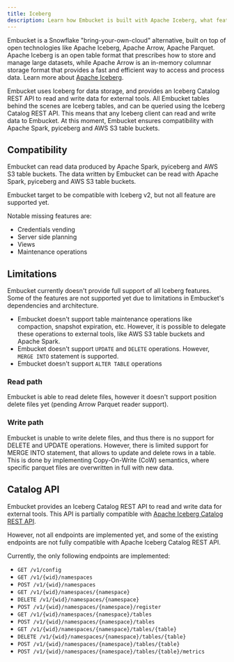 ```yaml
---
title: Iceberg
description: Learn how Embucket is built with Apache Iceberg, what features are supported and what are current limitations.
---
```


Embucket is a Snowflake "bring-your-own-cloud" alternative, built on top of open technologies like Apache Iceberg, Apache Arrow, Apache Parquet. Apache Iceberg is an open table format that prescribes how to store and manage large datasets, while Apache Arrow is an in-memory columnar storage format that provides a fast and efficient way to access and process data. Learn more about [Apache Iceberg](https://iceberg.apache.org/).

Embucket uses Iceberg for data storage, and provides an Iceberg Catalog REST API to read and write data for external tools. All Embucket tables behind the scenes are Iceberg tables, and can be queried using the Iceberg Catalog REST API. This means that any Iceberg client can read and write data to Embucket. At this moment, Embucket ensures compatibility with Apache Spark, pyiceberg and AWS S3 table buckets. 

## Compatibility

Embucket can read data produced by Apache Spark, pyiceberg and AWS S3 table buckets. 
The data written by Embucket can be read with Apache Spark, pyiceberg and AWS S3 table buckets. 

Embucket target to be compatible with Iceberg v2, but not all feature are supported yet.

Notable missing features are:
 * Credentials vending
 * Server side planning
 * Views
 * Maintenance operations 

## Limitations

Embucket currently doesn't provide full support of all Iceberg features. Some of the features are not supported yet due to limitations in Embucket's dependencies and architecture.

 * Embucket doesn't support table maintenance operations like compaction, snapshot expiration, etc. However, it is possible to delegate these operations to external tools, like AWS S3 table buckets and Apache Spark.
 * Embucket doesn't support `UPDATE` and `DELETE` operations. However, `MERGE INTO` statement is supported.
 * Embucket doesn't support `ALTER TABLE` operations

### Read path

Embucket is able to read delete files, however it doesn't support position delete files yet (pending Arrow Parquet reader support). 

### Write path

Embucket is unable to write delete files, and thus there is no support for DELETE and UPDATE operations. However, there is limited support for MERGE INTO statement, that allows to update and delete rows in a table. This is done by implementing Copy-On-Write (CoW) semantics, where specific parquet files are overwritten in full with new data.

## Catalog API

Embucket provides an Iceberg Catalog REST API to read and write data for external tools. This API is partially compatible with [Apache Iceberg Catalog REST API](https://iceberg.apache.org/spec/#catalog-rest-api).

However, not all endpoints are implemented yet, and some of the existing endpoints are not fully compatible with Apache Iceberg Catalog REST API. 

Currently, the only following endpoints are implemented:
  - `GET /v1/config`
  - `GET /v1/{wid}/namespaces`
  - `POST /v1/{wid}/namespaces`
  - `GET /v1/{wid}/namespaces/{namespace}`
  - `DELETE /v1/{wid}/namespaces/{namespace}`
  - `POST /v1/{wid}/namespaces/{namespace}/register`
  - `GET /v1/{wid}/namespaces/{namespace}/tables`
  - `POST /v1/{wid}/namespaces/{namespace}/tables`
  - `GET /v1/{wid}/namespaces/{namespace}/tables/{table}`
  - `DELETE /v1/{wid}/namespaces/{namespace}/tables/{table}`
  - `POST /v1/{wid}/namespaces/{namespace}/tables/{table}`
  - `POST /v1/{wid}/namespaces/{namespace}/tables/{table}/metrics`
